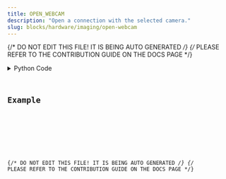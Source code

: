 ```yaml
---
title: OPEN_WEBCAM
description: "Open a connection with the selected camera."
slug: blocks/hardware/imaging/open-webcam
---
```


{/* DO NOT EDIT THIS FILE! IT IS BEING AUTO GENERATED */}
{/* PLEASE REFER TO THE CONTRIBUTION GUIDE ON THE DOCS PAGE */}


<PythonDocsDisplay docstring={docstring} />
<details>
<summary>Python Code</summary>



<Code code={pythonCode} lang="py" wrap theme="dracula" />

[Find this Flojoy Block on GitHub](https://github.com/flojoy-ai/blocks/blob/main/blocks/HARDWARE/IMAGING/OPEN_WEBCAM/OPEN_WEBCAM.py)

</details>

## Example


<GetHelpWidget />


<AppDisplay app={app} blockName="OPEN_WEBCAM" client:visible />


<Example />

{/* DO NOT EDIT THIS FILE! IT IS BEING AUTO GENERATED */}
{/* PLEASE REFER TO THE CONTRIBUTION GUIDE ON THE DOCS PAGE */}
